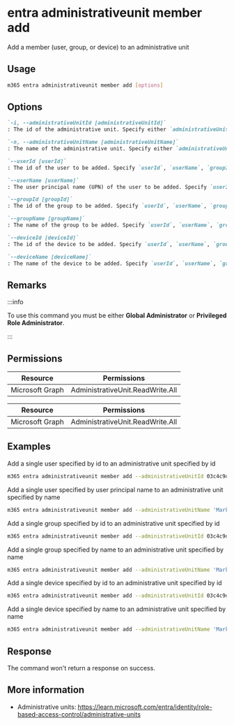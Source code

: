 
# entra administrativeunit member add

Add a member (user, group, or device) to an administrative unit

## Usage

```sh
m365 entra administrativeunit member add [options]
```

## Options

```md definition-list
`-i, --administrativeUnitId [administrativeUnitId]`
: The id of the administrative unit. Specify either `administrativeUnitId` or `administrativeUnitName` but not both.

`-n, --administrativeUnitName [administrativeUnitName]`
: The name of the administrative unit. Specify either `administrativeUnitId` or `administrativeUnitName` but not both.

`--userId [userId]`
: The id of the user to be added. Specify `userId`, `userName`, `groupId`, `groupName`, `deviceId` or `deviceName`.

`--userName [userName]`
: The user principal name (UPN) of the user to be added. Specify `userId`, `userName`, `groupId`, `groupName`, `deviceId` or `deviceName`.

`--groupId [groupId]`
: The id of the group to be added. Specify `userId`, `userName`, `groupId`, `groupName`, `deviceId` or `deviceName`.

`--groupName [groupName]`
: The name of the group to be added. Specify `userId`, `userName`, `groupId`, `groupName`, `deviceId` or `deviceName`.

`--deviceId [deviceId]`
: The id of the device to be added. Specify `userId`, `userName`, `groupId`, `groupName`, `deviceId` or `deviceName`.

`--deviceName [deviceName]`
: The name of the device to be added. Specify `userId`, `userName`, `groupId`, `groupName`, `deviceId` or `deviceName`.
```

<Global />

## Remarks

:::info

To use this command you must be either **Global Administrator** or **Privileged Role Administrator**.

:::

## Permissions

<Tabs>
  <TabItem value="Delegated">

  | Resource        | Permissions                      |
  |-----------------|----------------------------------|
  | Microsoft Graph | AdministrativeUnit.ReadWrite.All |

  </TabItem>
  <TabItem value="Application">

  | Resource        | Permissions                      |
  |-----------------|----------------------------------|
  | Microsoft Graph | AdministrativeUnit.ReadWrite.All |

  </TabItem>
</Tabs>

## Examples

Add a single user specified by id to an administrative unit specified by id

```sh
m365 entra administrativeunit member add --administrativeUnitId 03c4c9dc-6f0c-4c4f-a4e6-0c9ed80f54c7 --userId 1caf7dcd-7e83-4c3a-94f7-932a1299c844
```

Add a single user specified by user principal name to an administrative unit specified by name

```sh
m365 entra administrativeunit member add --administrativeUnitName 'Marketing Division' --userName john.doe@contoso.com
```

Add a single group specified by id to an administrative unit specified by id

```sh
m365 entra administrativeunit member add --administrativeUnitId 03c4c9dc-6f0c-4c4f-a4e6-0c9ed80f54c7 --groupId b2307a39-e878-458b-bc90-03bc578531d6
```

Add a single group specified by name to an administrative unit specified by name

```sh
m365 entra administrativeunit member add --administrativeUnitName 'Marketing Division' --groupName 'Marketing Group'
```

Add a single device specified by id to an administrative unit specified by id

```sh
m365 entra administrativeunit member add --administrativeUnitId 03c4c9dc-6f0c-4c4f-a4e6-0c9ed80f54c7 --deviceId 810c84a8-4a9e-49e6-bf7d-12d183f40d01
```

Add a single device specified by name to an administrative unit specified by name

```sh
m365 entra administrativeunit member add --administrativeUnitName 'Marketing Division' --deviceName 'JohnDoe-PC'
```

## Response 

The command won't return a response on success.

## More information

- Administrative units: https://learn.microsoft.com/entra/identity/role-based-access-control/administrative-units
